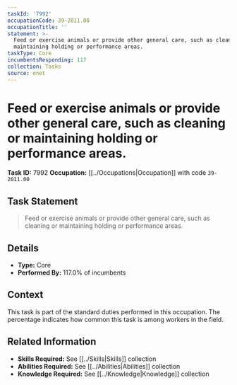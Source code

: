 ```yaml
---
taskId: '7992'
occupationCode: 39-2011.00
occupationTitle: ''
statement: >-
  Feed or exercise animals or provide other general care, such as cleaning or
  maintaining holding or performance areas.
taskType: Core
incumbentsResponding: 117
collection: Tasks
source: onet
---
```

# Feed or exercise animals or provide other general care, such as cleaning or maintaining holding or performance areas.

**Task ID:** 7992
**Occupation:** [[../Occupations|Occupation]] with code `39-2011.00`

## Task Statement

> Feed or exercise animals or provide other general care, such as cleaning or maintaining holding or performance areas.

## Details

- **Type:** Core
- **Performed By:** 117.0% of incumbents

## Context

This task is part of the standard duties performed in this occupation. The percentage indicates how common this task is among workers in the field.

## Related Information

- **Skills Required:** See [[../Skills|Skills]] collection
- **Abilities Required:** See [[../Abilities|Abilities]] collection
- **Knowledge Required:** See [[../Knowledge|Knowledge]] collection
